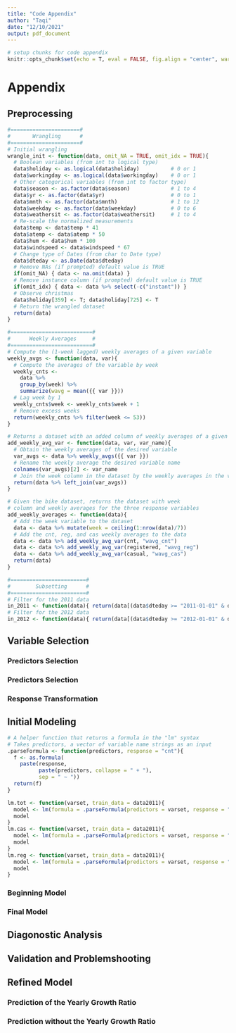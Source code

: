 ```yaml
---
title: "Code Appendix"
author: "Taqi"
date: "12/10/2021"
output: pdf_document
---
```


```r
# setup chunks for code appendix
knitr::opts_chunk$set(echo = T, eval = FALSE, fig.align = "center", warning = F, message = F, fig.height = 4)
```

# Appendix

## Preprocessing

```r

#======================#
#       Wrangling      #
#======================#
# Initial wrangling
wrangle_init <- function(data, omit_NA = TRUE, omit_idx = TRUE){
  # Boolean variables (from int to logical type)
  data$holiday <- as.logical(data$holiday)          # 0 or 1
  data$workingday <- as.logical(data$workingday)    # 0 or 1
  # Other categorical variables (from int to factor type)
  data$season <- as.factor(data$season)             # 1 to 4
  data$yr <- as.factor(data$yr)                     # 0 to 1
  data$mnth <- as.factor(data$mnth)                 # 1 to 12
  data$weekday <- as.factor(data$weekday)           # 0 to 6
  data$weathersit <- as.factor(data$weathersit)     # 1 to 4
  # Re-scale the normalized measurements
  data$temp <- data$temp * 41
  data$atemp <- data$atemp * 50
  data$hum <- data$hum * 100
  data$windspeed <- data$windspeed * 67
  # Change type of Dates (from char to Date type)
  data$dteday <- as.Date(data$dteday)
  # Remove NAs (if prompted) default value is TRUE
  if(omit_NA) { data <- na.omit(data) }
  # Remove instance column (if prompted) default value is TRUE
  if(omit_idx) { data <- data %>% select(-c("instant")) }
  # Observe christmas
  data$holiday[359] <- T; data$holiday[725] <- T
  # Return the wrangled dataset
  return(data)
}
```

```r
#==========================#
#      Weekly Averages     #
#==========================#
# Compute the (1-week lagged) weekly averages of a given variable
weekly_avgs <- function(data, var){
  # Compute the averages of the variable by week
  weekly_cnts <- 
    data %>% 
    group_by(week) %>%
    summarize(wavg = mean({{ var }}))
  # Lag week by 1
  weekly_cnts$week <- weekly_cnts$week + 1
  # Remove excess weeks
  return(weekly_cnts %>% filter(week <= 53))
}

# Returns a dataset with an added column of weekly averages of a given variable
add_weekly_avg_var <- function(data, var, var_name){
  # Obtain the weekly averages of the desired variable
  var_avgs <- data %>% weekly_avgs({{ var }})
  # Rename the weekly average the desired variable name
  colnames(var_avgs)[2] <- var_name
  # Join the week column in the dataset by the weekly averages in the var_avgs dataframe
  return(data %>% left_join(var_avgs))
}

# Given the bike dataset, returns the dataset with week 
# column and weekly averages for the three response variables
add_weekly_averages <- function(data){
  # Add the week variable to the dataset
  data <- data %>% mutate(week = ceiling(1:nrow(data)/7))
  # Add the cnt, reg, and cas weekly averages to the data
  data <- data %>% add_weekly_avg_var(cnt, "wavg_cnt")
  data <- data %>% add_weekly_avg_var(registered, "wavg_reg")
  data <- data %>% add_weekly_avg_var(casual, "wavg_cas")
  return(data)
}

#========================#
#        Subsetting      #
#========================#
# Filter for the 2011 data
in_2011 <- function(data){ return(data[(data$dteday >= "2011-01-01" & data$dteday <= "2011-12-31"),]) }
# Filter for the 2012 data
in_2012 <- function(data){ return(data[(data$dteday >= "2012-01-01" & data$dteday <= "2012-12-31"),]) }
```


## Variable Selection 

### Predictors Selection

### Predictors Selection

### Response Transformation

## Initial Modeling

```r
# A helper function that returns a formula in the "lm" syntax
# Takes predictors, a vector of variable name strings as an input
.parseFormula <- function(predictors, response = "cnt"){
  f <- as.formula(
    paste(response, 
          paste(predictors, collapse = " + "), 
          sep = " ~ "))
  return(f)
}
```

```r
lm.tot <- function(varset, train_data = data2011){
  model <- lm(formula = .parseFormula(predictors = varset, response = "cnt"), data = train_data)
  model
}
lm.cas <- function(varset, train_data = data2011){
  model <- lm(formula = .parseFormula(predictors = varset, response = "casual"), data = train_data)
  model
}
lm.reg <- function(varset, train_data = data2011){
  model <- lm(formula = .parseFormula(predictors = varset, response = "registered"), data = train_data)
  model
}
```


### Beginning Model 

### Final Model

## Diagonostic Analysis 

## Validation and Problemshooting

## Refined Model 

### Prediction of the Yearly Growth Ratio

### Prediction without the Yearly Growth Ratio